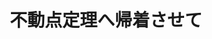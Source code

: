 ﻿---
title: "不動点定理へ帰着させて"
category: "情報理工学院"
vol: "17"
interviewee: "高橋 渉 "
url: ""
tags: []
pdf: "17-5.pdf"
career: ""
preface: "------------"
---
